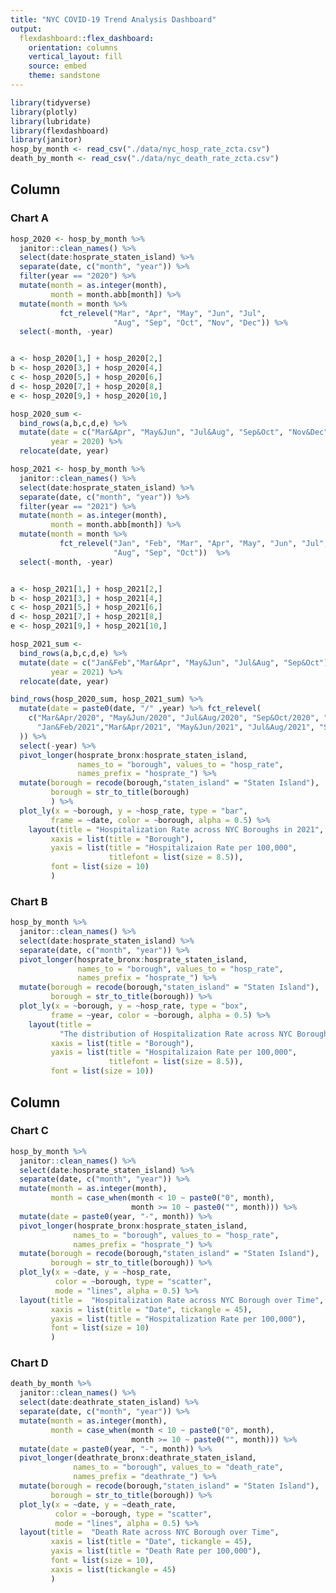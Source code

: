```yaml
---
title: "NYC COVID-19 Trend Analysis Dashboard"
output: 
  flexdashboard::flex_dashboard:
    orientation: columns
    vertical_layout: fill
    source: embed
    theme: sandstone
---
```


```r
library(tidyverse)
library(plotly)
library(lubridate)
library(flexdashboard)
library(janitor)
hosp_by_month <- read_csv("./data/nyc_hosp_rate_zcta.csv")
death_by_month <- read_csv("./data/nyc_death_rate_zcta.csv")
```


Column {data-width=500}
-----------------------------------------------------------------------

### Chart A
```r

hosp_2020 <- hosp_by_month %>%
  janitor::clean_names() %>%
  select(date:hosprate_staten_island) %>%
  separate(date, c("month", "year")) %>%
  filter(year == "2020") %>%
  mutate(month = as.integer(month),
         month = month.abb[month]) %>%
  mutate(month = month %>% 
           fct_relevel("Mar", "Apr", "May", "Jun", "Jul", 
                       "Aug", "Sep", "Oct", "Nov", "Dec")) %>%
  select(-month, -year)


a <- hosp_2020[1,] + hosp_2020[2,]
b <- hosp_2020[3,] + hosp_2020[4,]
c <- hosp_2020[5,] + hosp_2020[6,]
d <- hosp_2020[7,] + hosp_2020[8,]
e <- hosp_2020[9,] + hosp_2020[10,]

hosp_2020_sum <-
  bind_rows(a,b,c,d,e) %>%
  mutate(date = c("Mar&Apr", "May&Jun", "Jul&Aug", "Sep&Oct", "Nov&Dec"),
         year = 2020) %>%
  relocate(date, year)

hosp_2021 <- hosp_by_month %>%
  janitor::clean_names() %>%
  select(date:hosprate_staten_island) %>%
  separate(date, c("month", "year")) %>%
  filter(year == "2021") %>%
  mutate(month = as.integer(month),
         month = month.abb[month]) %>%
  mutate(month = month %>% 
           fct_relevel("Jan", "Feb", "Mar", "Apr", "May", "Jun", "Jul", 
                       "Aug", "Sep", "Oct"))  %>%
  select(-month, -year)


a <- hosp_2021[1,] + hosp_2021[2,]
b <- hosp_2021[3,] + hosp_2021[4,]
c <- hosp_2021[5,] + hosp_2021[6,]
d <- hosp_2021[7,] + hosp_2021[8,]
e <- hosp_2021[9,] + hosp_2021[10,]

hosp_2021_sum <-
  bind_rows(a,b,c,d,e) %>%
  mutate(date = c("Jan&Feb","Mar&Apr", "May&Jun", "Jul&Aug", "Sep&Oct"),
         year = 2021) %>%
  relocate(date, year)

bind_rows(hosp_2020_sum, hosp_2021_sum) %>%
  mutate(date = paste0(date, "/" ,year) %>% fct_relevel(
    c("Mar&Apr/2020", "May&Jun/2020", "Jul&Aug/2020", "Sep&Oct/2020", "Nov&Dec/2020",
      "Jan&Feb/2021","Mar&Apr/2021", "May&Jun/2021", "Jul&Aug/2021", "Sep&Oct/2021")
  )) %>%
  select(-year) %>%
  pivot_longer(hosprate_bronx:hosprate_staten_island, 
               names_to = "borough", values_to = "hosp_rate",
               names_prefix = "hosprate_") %>%
  mutate(borough = recode(borough,"staten_island" = "Staten Island"),
         borough = str_to_title(borough)
         ) %>%
  plot_ly(x = ~borough, y = ~hosp_rate, type = "bar",
         frame = ~date, color = ~borough, alpha = 0.5) %>%
    layout(title = "Hospitalization Rate across NYC Boroughs in 2021",
         xaxis = list(title = "Borough"),
         yaxis = list(title = "Hospitalizaion Rate per 100,000",
                      titlefont = list(size = 8.5)),
         font = list(size = 10)
         ) 
```



### Chart B

```r
hosp_by_month %>%
  janitor::clean_names() %>%
  select(date:hosprate_staten_island) %>%
  separate(date, c("month", "year")) %>%
  pivot_longer(hosprate_bronx:hosprate_staten_island, 
               names_to = "borough", values_to = "hosp_rate",
               names_prefix = "hosprate_") %>%
  mutate(borough = recode(borough,"staten_island" = "Staten Island"),
         borough = str_to_title(borough)) %>%
  plot_ly(x = ~borough, y = ~hosp_rate, type = "box",
         frame = ~year, color = ~borough, alpha = 0.5) %>%
    layout(title = 
           "The distribution of Hospitalization Rate across NYC Boroughs",
         xaxis = list(title = "Borough"),
         yaxis = list(title = "Hospitalizaion Rate per 100,000",
                      titlefont = list(size = 8.5)),
         font = list(size = 10))
```

Column  {data-height=500}
-----------------------------------------------------------------------
### Chart C

```r
hosp_by_month %>%
  janitor::clean_names() %>%
  select(date:hosprate_staten_island) %>%
  separate(date, c("month", "year")) %>%
  mutate(month = as.integer(month),
         month = case_when(month < 10 ~ paste0("0", month),
                           month >= 10 ~ paste0("", month))) %>%
  mutate(date = paste0(year, "-", month)) %>%
  pivot_longer(hosprate_bronx:hosprate_staten_island, 
              names_to = "borough", values_to = "hosp_rate",
              names_prefix = "hosprate_") %>%
  mutate(borough = recode(borough,"staten_island" = "Staten Island"),
         borough = str_to_title(borough)) %>%
  plot_ly(x = ~date, y = ~hosp_rate,
          color = ~borough, type = "scatter", 
          mode = "lines", alpha = 0.5) %>%
  layout(title =  "Hospitalization Rate across NYC Borough over Time",
         xaxis = list(title = "Date", tickangle = 45),
         yaxis = list(title = "Hospitalization Rate per 100,000"),
         font = list(size = 10)
         ) 

```

### Chart D

```r
death_by_month %>%
  janitor::clean_names() %>%
  select(date:deathrate_staten_island) %>%
  separate(date, c("month", "year")) %>%
  mutate(month = as.integer(month),
         month = case_when(month < 10 ~ paste0("0", month),
                           month >= 10 ~ paste0("", month))) %>%
  mutate(date = paste0(year, "-", month)) %>%
  pivot_longer(deathrate_bronx:deathrate_staten_island, 
              names_to = "borough", values_to = "death_rate",
              names_prefix = "deathrate_") %>%
  mutate(borough = recode(borough,"staten_island" = "Staten Island"),
         borough = str_to_title(borough)) %>%
  plot_ly(x = ~date, y = ~death_rate,
          color = ~borough, type = "scatter", 
          mode = "lines", alpha = 0.5) %>%
  layout(title =  "Death Rate across NYC Borough over Time",
         xaxis = list(title = "Date", tickangle = 45),
         yaxis = list(title = "Death Rate per 100,000"),
         font = list(size = 10),
         xaxis = list(tickangle = 45)
         )
```